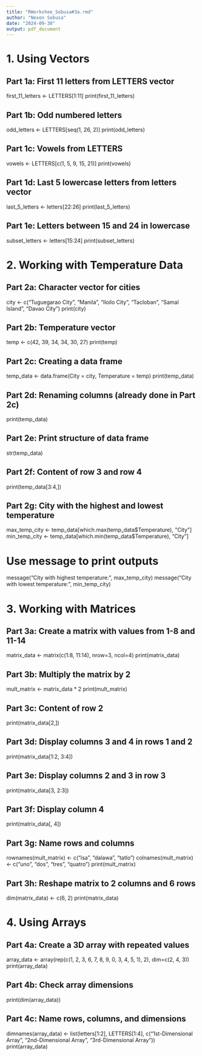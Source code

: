 ```yaml
---
title: "RWorkshee_Sobusa#3a.rmd"
author: "Nexon Sobusa"
date: "2024-09-30"
output: pdf_document
---
```


# 1. Using Vectors
## Part 1a: First 11 letters from LETTERS vector
first_11_letters <- LETTERS[1:11]
print(first_11_letters)

## Part 1b: Odd numbered letters
odd_letters <- LETTERS[seq(1, 26, 2)]
print(odd_letters)

## Part 1c: Vowels from LETTERS
vowels <- LETTERS[c(1, 5, 9, 15, 21)]
print(vowels)

## Part 1d: Last 5 lowercase letters from letters vector
last_5_letters <- letters[22:26]
print(last_5_letters)

## Part 1e: Letters between 15 and 24 in lowercase
subset_letters <- letters[15:24]
print(subset_letters)

# 2. Working with Temperature Data
## Part 2a: Character vector for cities
city <- c("Tuguegarao City", "Manila", "Iloilo City", "Tacloban", "Samal Island", "Davao City")
print(city)

## Part 2b: Temperature vector
temp <- c(42, 39, 34, 34, 30, 27)
print(temp)

## Part 2c: Creating a data frame
temp_data <- data.frame(City = city, Temperature = temp)
print(temp_data)

## Part 2d: Renaming columns (already done in Part 2c)
print(temp_data)

## Part 2e: Print structure of data frame
str(temp_data)

## Part 2f: Content of row 3 and row 4
print(temp_data[3:4,])

## Part 2g: City with the highest and lowest temperature
max_temp_city <- temp_data[which.max(temp_data$Temperature), "City"]
min_temp_city <- temp_data[which.min(temp_data$Temperature), "City"]

# Use message to print outputs
message("City with highest temperature: ", max_temp_city)
message("City with lowest temperature: ", min_temp_city)

# 3. Working with Matrices
## Part 3a: Create a matrix with values from 1-8 and 11-14
matrix_data <- matrix(c(1:8, 11:14), nrow=3, ncol=4)
print(matrix_data)

## Part 3b: Multiply the matrix by 2
mult_matrix <- matrix_data * 2
print(mult_matrix)

## Part 3c: Content of row 2
print(matrix_data[2,])

## Part 3d: Display columns 3 and 4 in rows 1 and 2
print(matrix_data[1:2, 3:4])

## Part 3e: Display columns 2 and 3 in row 3
print(matrix_data[3, 2:3])

## Part 3f: Display column 4
print(matrix_data[, 4])

## Part 3g: Name rows and columns
rownames(mult_matrix) <- c("isa", "dalawa", "tatlo")
colnames(mult_matrix) <- c("uno", "dos", "tres", "quatro")
print(mult_matrix)

## Part 3h: Reshape matrix to 2 columns and 6 rows
dim(matrix_data) <- c(6, 2)
print(matrix_data)

# 4. Using Arrays
## Part 4a: Create a 3D array with repeated values
array_data <- array(rep(c(1, 2, 3, 6, 7, 8, 9, 0, 3, 4, 5, 1), 2), dim=c(2, 4, 3))
print(array_data)

## Part 4b: Check array dimensions
print(dim(array_data))

## Part 4c: Name rows, columns, and dimensions
dimnames(array_data) <- list(letters[1:2], LETTERS[1:4], c("1st-Dimensional Array", "2nd-Dimensional Array", "3rd-Dimensional Array"))
print(array_data)

